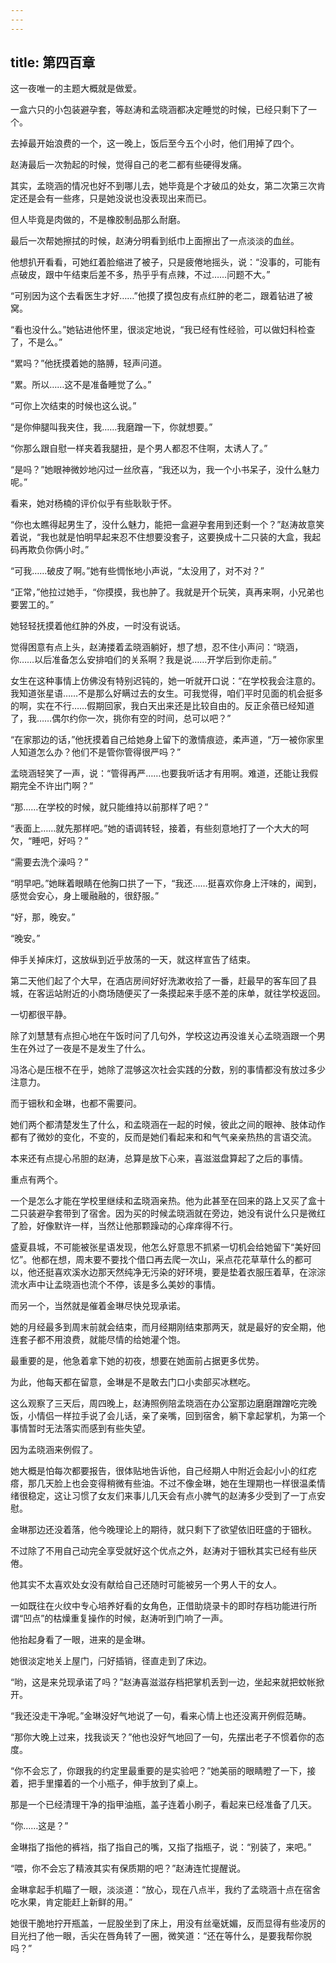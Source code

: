 ```yaml
---
---
---
```

title: 第四百章
---



这一夜唯一的主题大概就是做爱。

一盒六只的小包装避孕套，等赵涛和孟晓涵都决定睡觉的时候，已经只剩下了一个。

去掉最开始浪费的一个，这一晚上，饭后至今五个小时，他们用掉了四个。

赵涛最后一次勃起的时候，觉得自己的老二都有些硬得发痛。

其实，孟晓涵的情况也好不到哪儿去，她毕竟是个才破瓜的处女，第二次第三次肯定还是会有一些疼，只是她没说也没表现出来而已。

但人毕竟是肉做的，不是橡胶制品那么耐磨。

最后一次帮她擦拭的时候，赵涛分明看到纸巾上面擦出了一点淡淡的血丝。

他想扒开看看，可她红着脸缩进了被子，只是疲倦地摇头，说：“没事的，可能有点破皮，跟中午结束后差不多，热乎乎有点辣，不过……问题不大。”

“可别因为这个去看医生才好……”他摸了摸包皮有点红肿的老二，跟着钻进了被窝。

“看也没什么。”她钻进他怀里，很淡定地说，“我已经有性经验，可以做妇科检查了，不是么。”

“累吗？”他抚摸着她的胳膊，轻声问道。

“累。所以……这不是准备睡觉了么。”

“可你上次结束的时候也这么说。”

“是你伸腿叫我夹住，我……我磨蹭一下，你就想要。”

“你那么跟自慰一样夹着我腿扭，是个男人都忍不住啊，太诱人了。”

“是吗？”她眼神微妙地闪过一丝欣喜，“我还以为，我一个小书呆子，没什么魅力呢。”

看来，她对杨楠的评价似乎有些耿耿于怀。

“你也太瞧得起男生了，没什么魅力，能把一盒避孕套用到还剩一个？”赵涛故意笑着说，“我也就是怕明早起来忍不住想要没套子，这要换成十二只装的大盒，我起码再欺负你俩小时。”

“可我……破皮了啊。”她有些惆怅地小声说，“太没用了，对不对？”

“正常，”他拉过她手，“你摸摸，我也肿了。我就是开个玩笑，真再来啊，小兄弟也要罢工的。”

她轻轻抚摸着他红肿的外皮，一时没有说话。

觉得困意有点上头，赵涛搂着孟晓涵躺好，想了想，忍不住小声问：“晓涵，你……以后准备怎么安排咱们的关系啊？我是说……开学后到你走前。”

女生在这种事情上仿佛没有特别迟钝的，她一听就开口说：“在学校我会注意的。我知道张星语……不是那么好瞒过去的女生。可我觉得，咱们平时见面的机会挺多的啊，实在不行……假期回家，我白天出来还是比较自由的。反正余蓓已经知道了，我……偶尔约你一次，挑你有空的时间，总可以吧？”

“在家那边的话，”他抚摸着自己给她身上留下的激情痕迹，柔声道，“万一被你家里人知道怎么办？他们不是管你管得很严吗？”

孟晓涵轻笑了一声，说：“管得再严……也要我听话才有用啊。难道，还能让我假期完全不许出门啊？”

“那……在学校的时候，就只能维持以前那样了吧？”

“表面上……就先那样吧。”她的语调转轻，接着，有些刻意地打了一个大大的呵欠，“睡吧，好吗？”

“需要去洗个澡吗？”

“明早吧。”她眯着眼睛在他胸口拱了一下，“我还……挺喜欢你身上汗味的，闻到，感觉会安心，身上暖融融的，很舒服。”

“好，那，晚安。”

“晚安。”

伸手关掉床灯，这放纵到近乎放荡的一天，就这样宣告了结束。

第二天他们起了个大早，在酒店房间好好洗漱收拾了一番，赶最早的客车回了县城，在客运站附近的小商场随便买了一条摸起来手感不差的床单，就往学校返回。

一切都很平静。

除了刘慧慧有点担心地在午饭时问了几句外，学校这边再没谁关心孟晓涵跟一个男生在外过了一夜是不是发生了什么。

冯洛心是压根不在乎，她除了混够这次社会实践的分数，别的事情都没有放过多少注意力。

而于钿秋和金琳，也都不需要问。

她们两个都清楚发生了什么，和孟晓涵在一起的时候，彼此之间的眼神、肢体动作都有了微妙的变化，不变的，反而是她们看起来和和气气亲亲热热的言语交流。

本来还有点提心吊胆的赵涛，总算是放下心来，喜滋滋盘算起了之后的事情。

重点有两个。

一个是怎么才能在学校里继续和孟晓涵亲热。他为此甚至在回来的路上又买了盒十二只装避孕套带到了宿舍。因为买的时候孟晓涵就在旁边，她没有说什么只是微红了脸，好像默许一样，当然让他那颗躁动的心痒痒得不行。

盛夏县城，不可能被张星语发现，他怎么好意思不抓紧一切机会给她留下“美好回忆”。他都在想，周末要不要找个借口再去爬一次山，采点花花草草什么的都可以，他还挺喜欢溪水边那天然纯净无污染的好环境，要是垫着衣服压着草，在淙淙流水声中让孟晓涵也流个不停，该是多么美妙的事情。

而另一个，当然就是催着金琳尽快兑现承诺。

她的月经最多到周末前就会结束，而月经期刚结束那两天，就是最好的安全期，他连套子都不用浪费，就能尽情的给她灌个饱。

最重要的是，他急着拿下她的初夜，想要在她面前占据更多优势。

为此，他每天都在留意，金琳是不是敢去门口小卖部买冰糕吃。

这么观察了三天后，周四晚上，赵涛照例陪孟晓涵在办公室那边磨磨蹭蹭吃完晚饭，小情侣一样拉手说了会儿话，亲了亲嘴，回到宿舍，躺下拿起掌机，为第一个事情暂时无法落实而感到有些失望。

因为孟晓涵来例假了。

她大概是怕每次都要报告，很体贴地告诉他，自己经期人中附近会起小小的红疙瘩，那几天脸上也会变得稍微有些油。不过不像金琳，她在生理期也一样很温柔情绪很稳定，这让习惯了女友们来事儿几天会有点小脾气的赵涛多少受到了一丁点安慰。

金琳那边还没着落，他今晚理论上的期待，就只剩下了欲望依旧旺盛的于钿秋。

不过除了不用自己动完全享受就好这个优点之外，赵涛对于钿秋其实已经有些厌倦。

他其实不太喜欢处女没有献给自己还随时可能被另一个男人干的女人。

一如既往在火纹中专心培养好看的女角色，正借助烧录卡的即时存档功能进行所谓“凹点”的枯燥重复操作的时候，赵涛听到门响了一声。

他抬起身看了一眼，进来的是金琳。

她很淡定地关上屋门，闩好插销，径直走到了床边。

“哟，这是来兑现承诺了吗？”赵涛喜滋滋存档把掌机丢到一边，坐起来就把蚊帐掀开。

“我还没走干净呢。”金琳没好气地说了一句，看来心情上也还没离开例假范畴。

“那你大晚上过来，找我谈天？”他也没好气地回了一句，先摆出老子不惯着你的态度。

“你不会忘了，你跟我的约定里最重要的是实验吧？”她美丽的眼睛瞪了一下，接着，把手里攥着的一个小瓶子，伸手放到了桌上。

那是一个已经清理干净的指甲油瓶，盖子连着小刷子，看起来已经准备了几天。

“你……这是？”

金琳指了指他的裤裆，指了指自己的嘴，又指了指瓶子，说：“别装了，来吧。”

“喂，你不会忘了精液其实有保质期的吧？”赵涛连忙提醒说。

金琳拿起手机瞄了一眼，淡淡道：“放心，现在八点半，我约了孟晓涵十点在宿舍吃水果，肯定能赶上新鲜的用。”

她很干脆地拧开瓶盖，一屁股坐到了床上，用没有丝毫妩媚，反而显得有些凌厉的目光扫了他一眼，舌尖在唇角转了一圈，微笑道：“还在等什么，是要我帮你脱吗？”